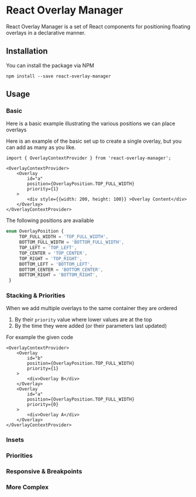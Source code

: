 


<Meta title="Documentation" />

# React Overlay Manager

React Overlay Manager is a set of React components for positioning floating overlays
in a declarative manner.

## Installation

You can install the package via NPM

`npm install --save react-overlay-manager`

## Usage

### Basic

Here is a basic example illustrating the various positions we can place
overlays


<Canvas>
    <Story height={'500px'} id="overlay-manager--simple-notifications" />
</Canvas>

Here is an example of the basic set up to create a single overlay, but you can add
as many as you like.

```tsx dark="true"
import { OverlayContextProvider } from 'react-overlay-manager';

<OverlayContextProvider>
    <Overlay
        id="a"
        position={OverlayPosition.TOP_FULL_WIDTH}
        priority={1}
    >
        <div style={{width: 200, height: 100}} >Overlay Content</div>
    </Overlay>
</OverlayContextProvider>
```
The following positions are available
```ts dark="true"
enum OverlayPosition {
     TOP_FULL_WIDTH = 'TOP_FULL_WIDTH',
     BOTTOM_FULL_WIDTH = 'BOTTOM_FULL_WIDTH',
     TOP_LEFT = 'TOP_LEFT',
     TOP_CENTER = 'TOP_CENTER',
     TOP_RIGHT = 'TOP_RIGHT',
     BOTTOM_LEFT = 'BOTTOM_LEFT',
     BOTTOM_CENTER = 'BOTTOM_CENTER',
     BOTTOM_RIGHT = 'BOTTOM_RIGHT',
 }
```

### Stacking & Priorities

When we add multiple overlays to the same container they are ordered
1. By their `priority` value where lower values are at the top
2. By the time they were added (or their parameters last updated)

For example the given code

```tsx dark="true"
<OverlayContextProvider>
    <Overlay
        id="b"
        position={OverlayPosition.TOP_FULL_WIDTH}
        priority={1}
    >
        <div>Overlay B</div>
    </Overlay>
    <Overlay
        id="a"
        position={OverlayPosition.TOP_FULL_WIDTH}
        priority={0}
    >
        <div>Overlay A</div>
    </Overlay>
</OverlayContextProvider>
```



<Canvas>
    <Story height={'500px'} id="overlay-manager--stack-notifications" />
</Canvas>

### Insets

<Canvas>
    <Story height={'500px'} id="overlay-manager--avoid-navigation" />
</Canvas>

### Priorities

### Responsive & Breakpoints

### More Complex

<Canvas>
    <Story height={'800px'} id="overlay-manager--stress-test" />
</Canvas>

